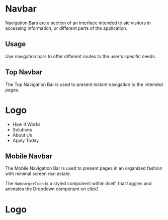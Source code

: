 
<Meta title="Design System|Navbar"/>

# Navbar

Navigation Bars are a section of an interface intended to aid visitors in accessing information, or different parts of the application.

## Usage

Use navigation bars to offer different routes to the user's specific needs.

## Top Navbar

The Top Navigation Bar is used to present instant navigation to the intended pages.

<Preview withToolbar>
  <Story name="Desktop Navbar">
    <Navbar modifiers="docs">
        <h1><a>Logo</a></h1>
         <ul>
          <li><a><TertiaryButton modifiers="navTertiary">
            How It Works
            </TertiaryButton></a></li>
            <li><a><TertiaryButton modifiers="navTertiary">
            Solutions
            </TertiaryButton></a></li>
            <li><a><TertiaryButton modifiers="navTertiary">
            About Us
            </TertiaryButton></a></li>
          <li><a><SecondaryButton modifiers="navSecondary">
              Apply Today
            </SecondaryButton></a></li>
        </ul>
    </Navbar>
  </Story>
</Preview>

## Mobile Navbar

The Mobile Navigation Bar is used to present pages in an organized fashion with minimal screen real estate.

The `HamburgerIcon` is a styled component within itself, that toggles and animates the Dropdown component on click!

<Preview>
  <Story name="Mobile Navbar">
      <Navbar modifiers="mobile">
        <h1><a>Logo</a></h1>
        <HamburgerIcon 
            open={boolean("Open Menu", false)}
          />
        </Navbar>
    </Story>
</Preview>